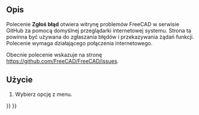 <languages/>

{{Docnav/pl
|[[Std_FreeCADFAQ/pl|Często zadawane pytania o FreeCAD]]
|[[Std_About/pl|Std: Informacje o FreeCAD]]
|[[Std_Help_Menu/pl|Std: Menu Pomoc]]
|IconL=Std_FreeCADFAQ.svg
|IconR=Std_About.svg
|IconC=Freecad.svg
}}

{{GuiCommand/pl
|Name=Std ReportBug
|Name/pl=Std: Zgłoś błąd
|MenuLocation=Pomoc → Zgłoś błąd
|Workbenches=Wszystkie
|Version=0.20
}}

<span id="Description"></span>
==Opis==

Polecenie '''Zgłoś błąd''' otwiera witrynę problemów FreeCAD w serwisie GitHub za pomocą domyślnej przeglądarki internetowej systemu. Strona ta powinna być używana do zgłaszania błędów i przekazywania żądań funkcji. Polecenie wymaga działającego połączenia internetowego.

Obecnie polecenie wskazuje na stronę [https://github.com/FreeCAD/FreeCAD/issues https://github.com/FreeCAD/FreeCAD/issues].

<span id="Usage"></span>
==Użycie==

# Wybierz opcję {{MenuCommand|Pomoc → [[Image:Std_ReportBug.svg|16px]] Zgłoś błąd}} z menu.


{{Docnav/pl
|[[Std_FreeCADFAQ/pl|Często zadawane pytania o FreeCAD]]
|[[Std_About/pl|Std: Informacje o FreeCAD]]
|[[Std_Help_Menu/pl|Std: Menu Pomoc]]
|IconL=Std_FreeCADFAQ.svg
|IconR=Std_About.svg
|IconC=Freecad.svg
}}

{{Std_Base_navi{{#translation:}}}}
{{Userdocnavi{{#translation:}}}}